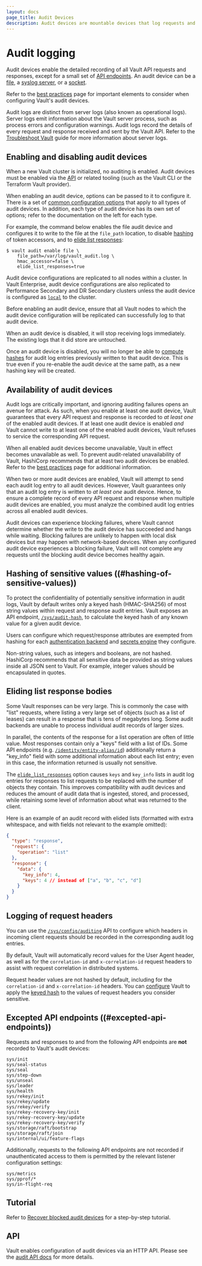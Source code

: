 ```yaml
---
layout: docs
page_title: Audit Devices
description: Audit devices are mountable devices that log requests and responses in Vault.
---
```


# Audit logging

Audit devices enable the detailed recording of all Vault API requests and responses, except for a small set of [API endpoints](#excepted-api-endpoints). An audit device can be a [file](/vault/docs/audit/file), a [syslog server](/vault/docs/audit/syslog), or a [socket](/vault/docs/audit/socket).

Refer to the [best practices](/vault/docs/audit/best-practices) page for important elements to consider when configuring Vault's audit devices.

<Tip>
  Audit logs are distinct from server logs (also known as operational logs). Server logs emit information about the Vault server process, such as process errors and configuration warnings. Audit logs record the details of every request and response received and sent by the Vault API. Refer to the <a href="/vault/tutorials/monitoring/troubleshooting-vault#vault-server-logs">Troubleshoot Vault</a> guide for more information about server logs.
</Tip>

## Enabling and disabling audit devices

When a new Vault cluster is initialized, no auditing is enabled. Audit devices must be enabled via the [API](/vault/api-docs/system/audit#enable-audit-device) or related tooling (such as the Vault CLI or the Terraform Vault provider).

When enabling an audit device, options can be passed to it to configure it. There is a set of [common configuration options](/vault/api-docs/system/audit#common-configuration-options) that apply to all types of audit devices. In addition, each type of audit device has its own set of options; refer to the documentation on the left for each type.

For example, the command below enables the file audit device and configures it to write to the file at the `file_path` location, to disable [hashing](#hashing-of-sensitive-values) of token accessors, and to [elide list responses](#eliding-list-response-bodies):

```shell-session
$ vault audit enable file \
    file_path=/var/log/vault_audit.log \
    hmac_accessor=false \
    elide_list_responses=true
```

Audit device configurations are replicated to all nodes within a cluster. In Vault Enterprise, audit device configurations are also replicated to Performance Secondary and DR Secondary clusters unless the audit device is configured as [`local`](/vault/api-docs/system/audit#local) to the cluster.

<Note>
  Before enabling an audit device, ensure that all Vault nodes to which the audit device configuration will be replicated can successfully log to that audit device.
</Note>

When an audit device is disabled, it will stop receiving logs immediately. The existing logs that it did store are untouched.

<Warning>
  Once an audit device is disabled, you will no longer be able to <a href="#hashing-of-sensitive-values">compute hashes</a> for audit log entries previously written to that audit device. This is true even if you re-enable the audit device at the same path, as a new hashing key will be created.
</Warning>

## Availability of audit devices  

Audit logs are critically important, and ignoring auditing failures opens an avenue for attack. As such, when you enable at least one audit device, Vault guarantees that every API request and response is recorded to *at least one* of the enabled audit devices. If at least one audit device is enabled *and* Vault cannot write to at least one of the enabled audit devices, Vault refuses to service the corresponding API request.

<Note>
  When all enabled audit devices become unavailable, Vault in effect becomes unavailable as well. To prevent audit-related unavailability of Vault, HashiCorp recommends that at least two audit devices be enabled. Refer to the <a href="/vault/docs/audit/best-practices">best practices</a> page for additional information.
</Note>

When two or more audit devices are enabled, Vault will attempt to send each audit log entry to all audit devices. However, Vault guarantees only that an audit log entry is written to *at least one* audit device. Hence, to ensure a complete record of every API request and response when multiple audit devices are enabled, you must analyze the combined audit log entries across all enabled audit devices.

<Warning title="Blocking device failures">
  Audit devices can experience blocking failures, where Vault cannot determine whether the write to the audit device has succeeded and hangs while waiting. Blocking failures are unlikely to happen with local disk devices but may happen with network-based devices. When any configured audit device experiences a blocking failure, Vault will not complete any requests until the blocking audit device becomes healthy again.
</Warning>

## Hashing of sensitive values ((#hashing-of-sensitive-values))

To protect the confidentiality of potentially sensitive information in audit logs, Vault by default writes only a keyed hash (HMAC-SHA256) of most string values within request and response audit entries. Vault exposes an API endpoint, [`/sys/audit-hash`](/vault/api-docs/system/audit-hash), to calculate the keyed hash of any known value for a given audit device.

Users can configure which request/response attributes are exempted from hashing for each [authentication backend](/vault/docs/commands/auth/tune) and [secrets engine](/vault/docs/commands/secrets/tune) they configure.

<Note>
  Non-string values, such as integers and booleans, are not hashed. HashiCorp recommends that all sensitive data be provided as string values inside all JSON sent to Vault. For example, integer values should be encapsulated in quotes.
</Note>

## Eliding list response bodies

Some Vault responses can be very large. This is commonly the case with "list" requests, where listing a very large set of objects (such as a list of leases) can result in a response that is tens of megabytes long. Some audit backends are unable to process individual audit records of larger sizes.

In parallel, the contents of the response for a list operation are often of little value. Most responses contain only a "keys" field with a list of IDs. Some API endpoints (e.g. [`/identity/entity-alias/id`](/vault/api-docs/secret/identity/entity-alias#list-entity-aliases-by-id)) additionally return a "key\_info" field with some additional information about each list entry; even in this case, the information returned is usually not sensitive.

The [`elide_list_responses`](/vault/api-docs/system/audit#elide_list_responses) option causes `keys` and `key_info` lists in audit log entries for responses to list requests to be replaced with the number of objects they contain. This improves compatibility with audit devices and reduces the amount of audit data that is ingested, stored, and processed, while retaining some level of information about what was returned to the client.

Here is an example of an audit record with elided lists (formatted with extra whitespace, and with fields not relevant to the example omitted):

```json
{
  "type": "response",
  "request": {
    "operation": "list"
  },
  "response": {
    "data": {
      "key_info": 4,
      "keys": 4 // instead of ["a", "b", "c", "d"]
    }
  }
}
```

## Logging of request headers

You can use the [`/sys/config/auditing`](/vault/api-docs/system/config-auditing#create-update-audit-request-header) API to configure which headers in incoming client requests should be recorded in the corresponding audit log entries.

By default, Vault will automatically record values for the User Agent header, as well as for the `correlation-id` and `x-correlation-id` request headers to assist with request correlation in distributed systems.

<Note>
  Request header values are not hashed by default, including for the <code>correlation-id</code> and <code>x-correlation-id</code> headers. You can <a href="/vault/api-docs/system/config-auditing#hmac">configure</a> Vault to apply the <a href="#hashing-of-sensitive-values">keyed hash</a> to the values of request headers you consider sensitive.
</Note>

## Excepted API endpoints ((#excepted-api-endpoints))

Requests and responses to and from the following API endpoints are **not** recorded to Vault's audit devices:

```
sys/init
sys/seal-status
sys/seal
sys/step-down
sys/unseal
sys/leader
sys/health
sys/rekey/init
sys/rekey/update
sys/rekey/verify
sys/rekey-recovery-key/init
sys/rekey-recovery-key/update
sys/rekey-recovery-key/verify
sys/storage/raft/bootstrap
sys/storage/raft/join
sys/internal/ui/feature-flags
```

Additionally, requests to the following API endpoints are not recorded if unauthenticated access to them is permitted by the relevant listener configuration settings:

```
sys/metrics
sys/pprof/*
sys/in-flight-req
```

## Tutorial

Refer to [Recover blocked audit devices](/vault/tutorials/monitoring/blocked-audit-devices) for a step-by-step tutorial.

## API

Vault enables configuration of audit devices via an HTTP API. Please see the [audit API docs](/vault/api-docs/system/audit) for more details.
